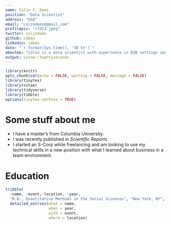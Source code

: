 ```yaml
---
name: Colin F. Doms
position: "Data Scientist"
address: "USA"
email: "colindoms@gmail.com"
profilepic: "cfd13.jpeg"
twitter: colindoms
github: cdoms
linkedin: cdoms
date: "`r format(Sys.time(), '%B %Y')`"
aboutme: "Colin is a data scientist with experience in B2B settings and a background in causal inference from training in the social sciences."
output: vitae::twentyseconds
---
```

```r
library(knitr)
opts_chunk$set(echo = FALSE, warning = FALSE, message = FALSE)
library(tinytex)
library(vitae)
library(tidyverse)
library(tibble)
options(tinytex.verbose = TRUE)
```

# Some stuff about me

 * I have a master's from Columbia University.
 * I was recently published in *Scientific Reports*.
 * I started an S-Corp while freelancing and am looking to use my technical skills in a new position with what I learned about business in a team environment.
 
# Education
```r
tribble(
  ~name, ~event,~location, ~year,
  "M.A., Quantitative Methods in the Social Sciences", "New York, NY", "Columbia University", 2015) %>%
  detailed_entries(what = name,
                   when = year,
                   with = event,
                   where = location)


```

